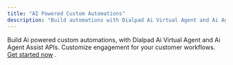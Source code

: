 ```yaml
---
title: "AI Powered Custom Automations"
description: "Build automations with Dialpad Ai Virtual Agent and Ai Agent Assist APIs for customer workflows"
---
```

Build Ai powered custom automations, with Dialpad Ai Virtual Agent and Ai Agent Assist APIs. Customize engagement for your customer workflows. [Get started now](https://developer.karehq.com)
.
